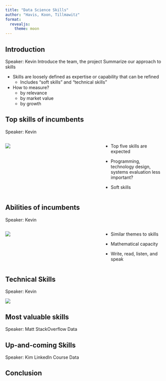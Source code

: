 ```yaml
---
title: "Data Science Skills"
author: "Havis, Koon, Tillmawitz"
format:
  revealjs:
    theme: moon
---
```


## Introduction

::: {.notes}
Speaker: Kevin
Introduce the team, the project
Summarize our approach to skills
:::

- Skills are loosely defined as expertise or capability that can be refined
  - Includes "soft skills" and "technical skills"
- How to measure?
  - by relevance
  - by market value
  - by growth

## Top skills of incumbents

::: {.notes}
Speaker: Kevin
:::

:::: {.columns}

::: {.column width="60%"}
![](ds_skills_presentation_files/images/onet_skills.png)
:::

::: {.column width="40%"}
- Top five skills are expected

- Programming, technology design, systems evaluation less important?

- Soft skills
:::

::::

## Abilities of incumbents

::: {.notes}
Speaker: Kevin
:::

:::: {.columns}

::: {.column width="60%"}
![](ds_skills_presentation_files/images/onet_abilities.png)
:::

::: {.column width="40%"}
- Similar themes to skills

- Mathematical capacity 

- Write, read, listen, and speak
:::

::::



## Technical Skills

::: {.notes}
Speaker: Kevin
:::

![](ds_skills_presentation_files/images/onet_tech_skills.png)

## Most valuable skills 

::: {.notes}
Speaker: Matt
StackOverflow Data
:::

## Up-and-coming Skills

::: {.notes}
Speaker: Kim
LinkedIn Course Data
:::

## Conclusion
